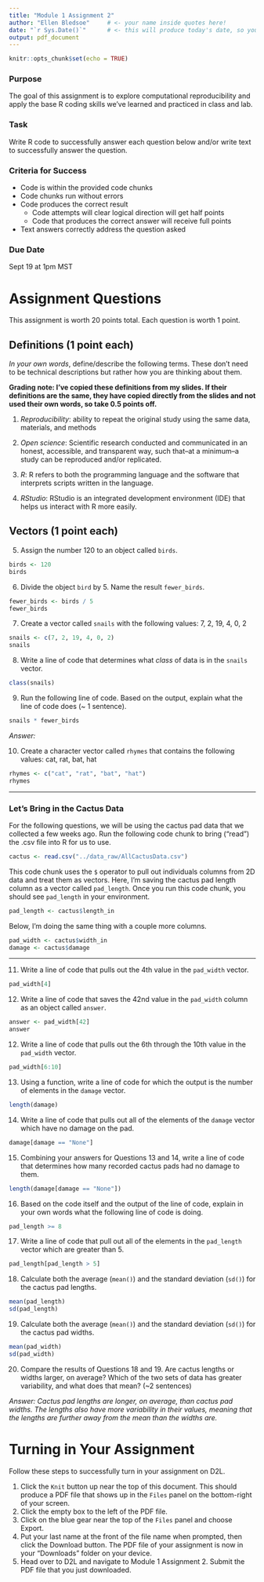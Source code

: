 ```yaml
---
title: "Module 1 Assignment 2"
author: "Ellen Bledsoe"     # <- your name inside quotes here!
date: "`r Sys.Date()`"      # <- this will produce today's date, so you can leave it
output: pdf_document
---
```


```r
knitr::opts_chunk$set(echo = TRUE)
```

### Purpose

The goal of this assignment is to explore computational reproducibility and apply the base R coding skills we've learned and practiced in class and lab.

### Task

Write R code to successfully answer each question below and/or write text to successfully answer the question.

### Criteria for Success

-   Code is within the provided code chunks
-   Code chunks run without errors
-   Code produces the correct result
    -   Code attempts will clear logical direction will get half points
    -   Code that produces the correct answer will receive full points
-   Text answers correctly address the question asked

### Due Date

Sept 19 at 1pm MST

# Assignment Questions

This assignment is worth 20 points total. Each question is worth 1 point.

## Definitions (1 point each)

*In your own words*, define/describe the following terms. These don't need to be technical descriptions but rather how you are thinking about them.

**Grading note: I've copied these definitions from my slides. If their definitions are the same, they have copied directly from the slides and not used their own words, so take 0.5 points off.**

1.  *Reproducibility*: ability to repeat the original study using the same data, materials, and methods

2.  *Open science*: Scientific research conducted and communicated in an honest, accessible, and transparent way, such that--at a minimum--a study can be reproduced and/or replicated.

3.  *R*: R refers to both the programming language and the software that interprets scripts written in the language.

4.  *RStudio*: RStudio is an integrated development environment (IDE) that helps us interact with R more easily.

## Vectors (1 point each)

5.  Assign the number 120 to an object called `birds`.

```r
birds <- 120
birds
```

6.  Divide the object `bird` by 5. Name the result `fewer_birds`.

```r
fewer_birds <- birds / 5
fewer_birds
```

7.  Create a vector called `snails` with the following values: 7, 2, 19, 4, 0, 2

```r
snails <- c(7, 2, 19, 4, 0, 2)
snails
```

8.  Write a line of code that determines what *class* of data is in the `snails` vector.

```r
class(snails)
```

9.  Run the following line of code. Based on the output, explain what the line of code does (\~ 1 sentence).

```r
snails * fewer_birds
```

*Answer:*

10. Create a character vector called `rhymes` that contains the following values: cat, rat, bat, hat

```r
rhymes <- c("cat", "rat", "bat", "hat")
rhymes
```

------------------------------------------------------------------------

### Let's Bring in the Cactus Data

For the following questions, we will be using the cactus pad data that we collected a few weeks ago. Run the following code chunk to bring ("read") the .csv file into R for us to use.

```r
cactus <- read.csv("../data_raw/AllCactusData.csv")
```

This code chunk uses the `$` operator to pull out individuals columns from 2D data and treat them as vectors. Here, I'm saving the cactus pad length column as a vector called `pad_length`. Once you run this code chunk, you should see `pad_length` in your environment.

```r
pad_length <- cactus$length_in
```

Below, I'm doing the same thing with a couple more columns.

```r
pad_width <- cactus$width_in
damage <- cactus$damage
```

------------------------------------------------------------------------

11. Write a line of code that pulls out the 4th value in the `pad_width` vector.

```r
pad_width[4]
```

12. Write a line of code that saves the 42nd value in the `pad_width` column as an object called `answer`.

```r
answer <- pad_width[42]
answer
```

12. Write a line of code that pulls out the 6th through the 10th value in the `pad_width` vector.

```r
pad_width[6:10]
```

13. Using a function, write a line of code for which the output is the number of elements in the `damage` vector.

```r
length(damage)
```

14. Write a line of code that pulls out all of the elements of the `damage` vector which have no damage on the pad.

```r
damage[damage == "None"]
```

15. Combining your answers for Questions 13 and 14, write a line of code that determines how many recorded cactus pads had no damage to them.

```r
length(damage[damage == "None"])
```

16. Based on the code itself and the output of the line of code, explain in your own words what the following line of code is doing.

```r
pad_length >= 8
```

17. Write a line of code that pull out all of the elements in the `pad_length` vector which are greater than 5.

```r
pad_length[pad_length > 5]
```

18. Calculate both the average (`mean()`) and the standard deviation (`sd()`) for the cactus pad lengths.

```r
mean(pad_length)
sd(pad_length)
```

19. Calculate both the average (`mean()`) and the standard deviation (`sd()`) for the cactus pad widths.

```r
mean(pad_width)
sd(pad_width)
```

20. Compare the results of Questions 18 and 19. Are cactus lengths or widths larger, on average? Which of the two sets of data has greater variability, and what does that mean? (\~2 sentences)

*Answer: Cactus pad lengths are longer, on average, than cactus pad widths. The lengths also have more variability in their values, meaning that the lengths are further away from the mean than the widths are.*

# Turning in Your Assignment

Follow these steps to successfully turn in your assignment on D2L.

1.  Click the `Knit` button up near the top of this document. This should produce a PDF file that shows up in the `Files` panel on the bottom-right of your screen.
2.  Click the empty box to the left of the PDF file.
3.  Click on the blue gear near the top of the `Files` panel and choose Export.
4.  Put your last name at the front of the file name when prompted, then click the Download button. The PDF file of your assignment is now in your "Downloads" folder on your device.
5.  Head over to D2L and navigate to Module 1 Assignment 2. Submit the PDF file that you just downloaded.
